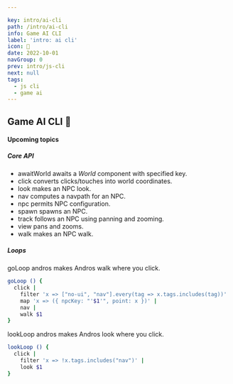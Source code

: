 ```yaml
---

key: intro/ai-cli
path: /intro/ai-cli
info: Game AI CLI
label: 'intro: ai cli'
icon: 🚧
date: 2022-10-01
navGroup: 0
prev: intro/js-cli
next: null
tags:
  - js cli
  - game ai
---
```



## Game AI CLI 🚧

<aside title="upcoming-article">

#### Upcoming topics

##### Core API

- <InlineCode>awaitWorld</InlineCode> awaits a <i>World</i> component with specified key.
- <InlineCode>click</InlineCode> converts clicks/touches into world coordinates.
- <InlineCode>look</InlineCode> makes an NPC look.
- <InlineCode>nav</InlineCode> computes a navpath for an NPC.
- <InlineCode>npc</InlineCode> permits NPC configuration.
- <InlineCode>spawn</InlineCode> spawns an NPC.
- <InlineCode>track</InlineCode> follows an NPC using panning and zooming.
- <InlineCode>view</InlineCode> pans and zooms.
- <InlineCode>walk</InlineCode> makes an NPC walk.

##### Loops

<InlineCode>goLoop andros</InlineCode> makes Andros walk where you click.

```bash
goLoop () {
  click |
    filter 'x => ["no-ui", "nav"].every(tag => x.tags.includes(tag))' |
    map 'x => ({ npcKey: "'$1'", point: x })' |
    nav |
    walk $1
}
```

<InlineCode>lookLoop andros</InlineCode> makes Andros look where you click.

```bash
lookLoop () {
  click |
    filter 'x => !x.tags.includes("nav")' |
    look $1
}
```


</aside>